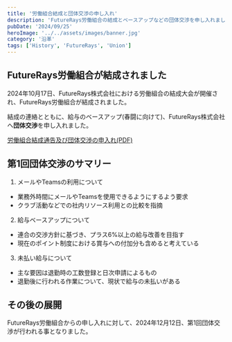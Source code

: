```yaml
---
title: '労働組合結成と団体交渉の申し入れ'
description: 'FutureRays労働組合の結成とベースアップなどの団体交渉を申し入れました。'
pubDate: '2024/09/25'
heroImage: '../../assets/images/banner.jpg'
category: '沿革'
tags: ['History', 'FutureRays', 'Union']
---
```


## FutureRays労働組合が結成されました

2024年10月17日、FutureRays株式会社における労働組合の結成大会が開催され、FutureRays労働組合が結成されました。

結成の連絡とともに、給与のベースアップ(春闘に向けて)、FutureRays株式会社へ**団体交渉**を申し入れました。

[労働組合結成通告及び団体交渉の申入れ(PDF)](../../../public/pdf/20241017_01_kessei.pdf)

## 第1回団体交渉のサマリー

1. メールやTeamsの利用について

- 業務外時間にメールやTeamsを使用できるようにするよう要求
- クラブ活動などでの社内リソース利用との比較を指摘

2. 給与ベースアップについて

- 連合の交渉方針に基づき、プラス6%以上の給与改善を目指す
- 現在のポイント制度における賞与への付加分も含めると考えている

3. 未払い給与について

- 主な要因は退勤時の工数登録と日次申請によるもの
- 退勤後に行われる作業について、現状で給与の未払いがある

## その後の展開

FutureRays労働組合からの申し入れに対して、2024年12月12日、第1回団体交渉が行われる事となりました。
